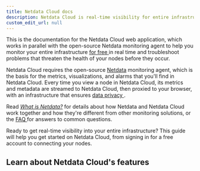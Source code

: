 ```yaml
---
title: Netdata Cloud docs
description: Netdata Cloud is real-time visibility for entire infrastructures. View key metrics, insightful charts, and active alarms from all your nodes.
custom_edit_url: null
---
```



This is the documentation for the Netdata Cloud web application, which works in parallel with the open-source Netdata
monitoring agent to help you monitor your entire infrastructure [for free <RiExternalLinkLine className="inline-block"
/>](https://netdata.cloud/pricing/) in real time and troubleshoot problems that threaten the health of your
nodes before they occur.

Netdata Cloud requires the open-source [Netdata](/docs/) monitoring agent, which is the basis for the metrics,
visualizations, and alarms that you'll find in Netdata Cloud. Every time you view a node in Netdata Cloud, its metrics
and metadata are streamed to Netdata Cloud, then proxied to your browser, with an infrastructure that ensures [data
privacy <RiExternalLinkLine className="inline-block" />](https://netdata.cloud/privacy/).


Read [_What is Netdata?_](/docs/overview/what-is-netdata) for details about how Netdata and Netdata Cloud work together
and how they're different from other monitoring solutions, or the
[FAQ <RiExternalLinkLine className="inline-block" />](https://community.netdata.cloud/tags/c/general/29/faq) for answers to common questions.

<Grid columns="1" className="mb-16">
  <Box 
    to="/docs/cloud/get-started" 
    title="Get started with Netdata Cloud"
    cta="Go"
    image={true}>
    Ready to get real-time visibility into your entire infrastructure? This guide will help you get started on Netdata Cloud, from signing in for a free account to connecting your nodes.
  </Box>
</Grid>

## Learn about Netdata Cloud's features

<Grid columns="2">
  <Box
    title="Spaces and War Rooms">
    <BoxList>
      <BoxListItem to="/docs/cloud/spaces" title="Spaces" />
      <BoxListItem to="/docs/cloud/war-rooms" title="War Rooms" />
    </BoxList>
  </Box>
  <Box
    title="Dashboards">
    <BoxList>
      <BoxListItem to="/docs/cloud/visualize/overview" title="Overview" />
      <BoxListItem to="/docs/cloud/visualize/nodes" title="Nodes view" />
      <BoxListItem to="/docs/cloud/visualize/kubernetes" title="Kubernetes" />
      <BoxListItem to="/docs/cloud/visualize/dashboards" title="Create new dashboards" />
    </BoxList>
  </Box>
  <Box
    title="Alerts and notifications">
    <BoxList>
      <BoxListItem to="/docs/cloud/alerts-notifications/view-active-alerts" title="View active alerts" />
      <BoxListItem to="/docs/cloud/alerts-notifications/smartboard" title="Alerts Smartboard" />
      <BoxListItem to="/docs/cloud/alerts-notifications/notifications" title="Alert notifications" />
    </BoxList>
  </Box>
  <Box
    title="Troubleshooting with Netdata Cloud">
    <BoxListItem to="/docs/cloud/insights/metric-correlations" title="Metric Correlations" />
  </Box>
  <Box
    title="Management and settings">
    <BoxList>
      <BoxListItem to="/docs/cloud/manage/sign-in" title="Sign in with email, Google, or GitHub" />
      <BoxListItem to="/docs/cloud/manage/invite-your-team" title="Invite your team" />
      <BoxListItem to="/docs/cloud/manage/themes" title="Choose your Netdata Cloud theme" />
    </BoxList>
  </Box>
</Grid>
